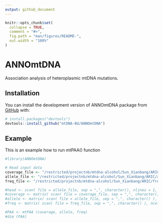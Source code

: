 ```yaml
---
output: github_document
---
```


<!-- README.md is generated from README.Rmd. Please edit that file -->

```r
knitr::opts_chunk$set(
  collapse = TRUE,
  comment = "#>",
  fig.path = "man/figures/README-",
  out.width = "100%"
)
```
# ANNOmtDNA

<!-- badges: start -->
<!-- badges: end -->

Association analysis of heteroplasmic mtDNA mutations.

## Installation

You can install the  development version of ANNOmtDNA package from [GitHub](https://github.com/) with:


``` r
# install.packages("devtools")
devtools::install_github("mtDNA-BU/ANNOmtDNA")
```
## Example

This is an example how to run mtPAA() function

```r
#library(ANNOmtDNA)

# Read input data
coverage_file <- "/restricted/projectnb/mtdna-alcohol/Sun_Xianbang/ARIC/coverage/coverage.csv"
allele_file <- "/restricted/projectnb/mtdna-alcohol/Sun_Xianbang/ARIC/allele/allele.csv"
freq_file <- "/restricted/projectnb/mtdna-alcohol/Sun_Xianbang/ARIC/freq/freq.csv"

#head <- scan( file = allele_file, sep = ",", character(), nlines = 1, quiet = TRUE)
#coverage <- matrix( scan( file = coverage_file, sep = ",", character() ), ncol = length( head ), byrow = TRUE)
#allele <- matrix( scan( file = allele_file, sep = ",", character() ), ncol = length( head ), byrow = TRUE)
#freq <- matrix( scan( file = freq_file, sep = ",", character() ), ncol = length( head ), byrow = TRUE)

#PAA <- mtPAA (coverage, allele, freq)
#dim (PAA)
```

